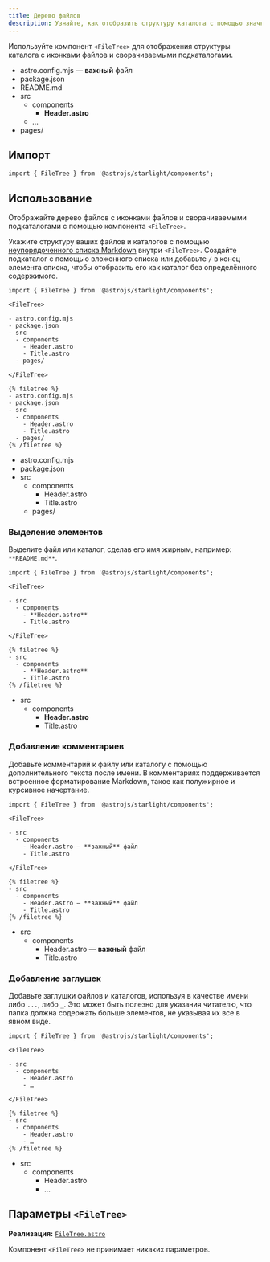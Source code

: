 ```yaml
---
title: Дерево файлов
description: Узнайте, как отобразить структуру каталога с помощью значков файлов и сворачиваемых подкаталогов в Starlight.
---
```



Используйте компонент `<FileTree>` для отображения структуры каталога с иконками файлов и сворачиваемыми подкаталогами.


<Preview>

<FileTree slot="preview">

- astro.config.mjs — **важный** файл
- package.json
- README.md
- src
  - components
    - **Header.astro**
  - …
- pages/

</FileTree>

</Preview>

## Импорт

```tsx
import { FileTree } from '@astrojs/starlight/components';
```

## Использование

Отображайте дерево файлов с иконками файлов и сворачиваемыми подкаталогами с помощью компонента `<FileTree>`.

Укажите структуру ваших файлов и каталогов с помощью [неупорядоченного списка Markdown](https://www.markdownguide.org/basic-syntax/#unordered-lists) внутри `<FileTree>`.
Создайте подкаталог с помощью вложенного списка или добавьте `/` в конец элемента списка, чтобы отобразить его как каталог без определённого содержимого.

<Preview>

```mdx
import { FileTree } from '@astrojs/starlight/components';

<FileTree>

- astro.config.mjs
- package.json
- src
  - components
    - Header.astro
    - Title.astro
  - pages/

</FileTree>
```

<Fragment slot="markdoc">

```markdoc
{% filetree %}
- astro.config.mjs
- package.json
- src
  - components
    - Header.astro
    - Title.astro
  - pages/
{% /filetree %}
```

</Fragment>

<FileTree slot="preview">

- astro.config.mjs
- package.json
- src
  - components
    - Header.astro
    - Title.astro
  - pages/

</FileTree>

</Preview>

### Выделение элементов

Выделите файл или каталог, сделав его имя жирным, например: `**README.md**`.

<Preview>

```mdx {7}
import { FileTree } from '@astrojs/starlight/components';

<FileTree>

- src
  - components
    - **Header.astro**
    - Title.astro

</FileTree>
```

<Fragment slot="markdoc">

```markdoc {4}
{% filetree %}
- src
  - components
    - **Header.astro**
    - Title.astro
{% /filetree %}
```

</Fragment>

<FileTree slot="preview">

- src
  - components
    - **Header.astro**
    - Title.astro

</FileTree>

</Preview>

### Добавление комментариев

Добавьте комментарий к файлу или каталогу с помощью дополнительного текста после имени.
В комментариях поддерживается встроенное форматирование Markdown, такое как полужирное и курсивное начертание.

<Preview>

```mdx {7}
import { FileTree } from '@astrojs/starlight/components';

<FileTree>

- src
  - components
    - Header.astro — **важный** файл
    - Title.astro

</FileTree>
```

<Fragment slot="markdoc">

```markdoc {4}
{% filetree %}
- src
  - components
    - Header.astro — **важный** файл
    - Title.astro
{% /filetree %}
```

</Fragment>

<FileTree slot="preview">

- src
  - components
    - Header.astro — **важный** файл
    - Title.astro

</FileTree>

</Preview>

### Добавление заглушек

Добавьте заглушки файлов и каталогов, используя в качестве имени либо `...`, либо `_`.
Это может быть полезно для указания читателю, что папка должна содержать больше элементов, не указывая их все в явном виде.

<Preview>

```mdx {8}
import { FileTree } from '@astrojs/starlight/components';

<FileTree>

- src
  - components
    - Header.astro
    - …

</FileTree>
```

<Fragment slot="markdoc">

```markdoc {5}
{% filetree %}
- src
  - components
    - Header.astro
    - …
{% /filetree %}
```

</Fragment>

<FileTree slot="preview">

- src
  - components
    - Header.astro
    - …

</FileTree>

</Preview>

## Параметры `<FileTree>`

**Реализация:** [`FileTree.astro`](https://github.com/withastro/starlight/blob/main/packages/starlight/user-components/FileTree.astro)

Компонент `<FileTree>` не принимает никаких параметров.

